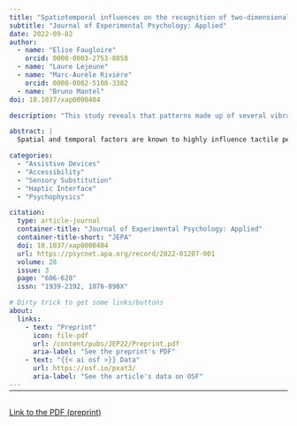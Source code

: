 ```yaml
---
title: "Spatiotemporal influences on the recognition of two-dimensional vibrotactile patterns on the abdomen"
subtitle: "Journal of Experimental Psychology: Applied"
date: 2022-09-02
author:
  - name: "Elise Faugloire"
    orcid: 0000-0003-2753-8858
  - name: "Laure Lejeune"
  - name: "Marc-Aurèle Rivière"
    orcid: 0000-0002-5108-3382
  - name: "Bruno Mantel"
doi: 10.1037/xap0000404

description: "This study reveals that patterns made up of several vibration points are better recognized when pattern elements are clearly isolated in time and space. The feeling of a single point moving continuously along the skin, as if the pattern was manually drawn on the skin, does not appear to favor the recognition of patterns’ shape"

abstract: |
  Spatial and temporal factors are known to highly influence tactile perception, but their role has been largely unexplored in the case of two-dimensional (2D) pattern recognition. We investigated whether recognition is facilitated by the spatial and/or temporal separation of pattern elements, or by conditions known to favor perceptual integration, such as the ones eliciting apparent movement. 2D vibrotactile patterns were presented to the abdomen of novice participants. In Experiment 1, we manipulated the spatial (inter-tactor distance) and temporal (burst duration and inter-burst interval) parameters applied to the tracing mode (sequential activation of pattern elements). In Experiment 2, we compared display modes differing in their level of temporal overlap in the presentation of pattern elements: the static mode (simultaneous activation of pattern elements), the slit-scan mode (pattern revealed line by line), and the tracing mode. The results of both experiments reveal that (a) recognition performance increases with the isolation of pattern elements in space and/or in time, (b) spatial and temporal factors interact in pattern recognition, and (c) conditions leading to apparent movement tend to be associated with lower recognition accuracy. These results further our understanding of tactile perception and provide guidance for the design of future vibrotactile communication systems.

categories:
  - "Assistive Devices"
  - "Accessibility"
  - "Sensory Substitution"
  - "Haptic Interface"
  - "Psychophysics"

citation:
  type: article-journal
  container-title: "Journal of Experimental Psychology: Applied"
  container-title-short: "JEPA"
  doi: 10.1037/xap0000404
  url: https://psycnet.apa.org/record/2022-01207-001
  volume: 28
  issue: 3
  page: "606-628"
  issn: "1939-2192, 1076-898X"

# Dirty trick to get some links/buttons
about:
  links:
    - text: "Preprint"
      icon: file-pdf
      url: /content/pubs/JEP22/Preprint.pdf
      aria-label: "See the preprint's PDF"
    - text: "{{< ai osf >}} Data"
      url: https://osf.io/pxat3/
      aria-label: "See the article's data on OSF"
---
```


<hr style="margin-bottom: 30px; margin-top: -12px">

<object data="Preprint.pdf" type="application/pdf" width="100%" height="900">
  <p><a href="Preprint.pdf">Link to the PDF (preprint)</a></p>
</object>